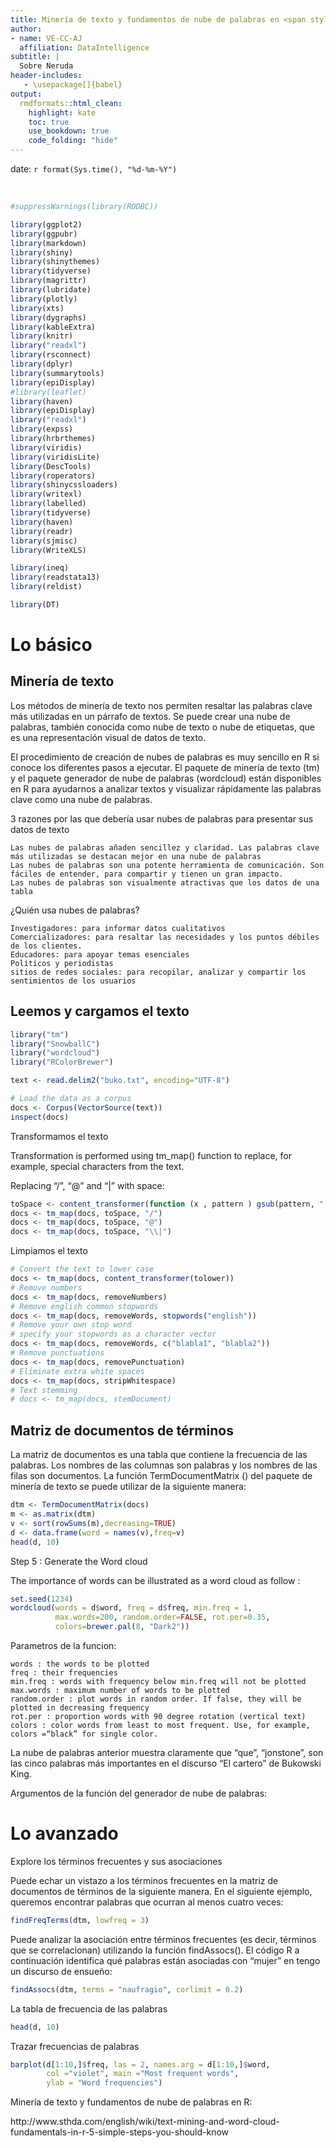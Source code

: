 ```yaml
---
title: Minería de texto y fundamentos de nube de palabras en <span style="color:green"> R </span>
author:
- name: VE-CC-AJ
  affiliation: DataIntelligence
subtitle: | 
  Sobre Neruda
header-includes:
   - \usepackage[]{babel}
output:
  rmdformats::html_clean:
    highlight: kate
    toc: true
    use_bookdown: true
    code_folding: "hide"    
---
```


date: `r format(Sys.time(), "%d-%m-%Y")`
<style type="text/css">
.main-container {
  max-width: 1600px;
  margin-left: 100px;
  margin-right: auto;
}
</style>
 

</br>


```r

#suppressWarnings(library(RODBC))

library(ggplot2)
library(ggpubr)
library(markdown)
library(shiny)
library(shinythemes)
library(tidyverse)
library(magrittr)
library(lubridate)
library(plotly)
library(xts)
library(dygraphs)
library(kableExtra)
library(knitr)
library("readxl")
library(rsconnect)
library(dplyr)
library(summarytools)
library(epiDisplay)
#library(leaflet)
library(haven)
library(epiDisplay)
library("readxl")
library(expss)
library(hrbrthemes)
library(viridis)
library(viridisLite)
library(DescTools)
library(roperators)
library(shinycssloaders)
library(writexl)
library(labelled)
library(tidyverse)
library(haven)
library(readr)
library(sjmisc)
library(WriteXLS)

library(ineq)
library(readstata13)
library(reldist)

library(DT)
```

# Lo básico

## Minería de texto

Los métodos de minería de texto nos permiten resaltar las palabras clave más utilizadas en un párrafo de textos. Se puede crear una nube de palabras, también conocida como nube de texto o nube de etiquetas, que es una representación visual de datos de texto.

El procedimiento de creación de nubes de palabras es muy sencillo en R si conoce los diferentes pasos a ejecutar. El paquete de minería de texto (tm) y el paquete generador de nube de palabras (wordcloud) están disponibles en R para ayudarnos a analizar textos y visualizar rápidamente las palabras clave como una nube de palabras.

3 razones por las que debería usar nubes de palabras para presentar sus datos de texto

    Las nubes de palabras añaden sencillez y claridad. Las palabras clave más utilizadas se destacan mejor en una nube de palabras
    Las nubes de palabras son una potente herramienta de comunicación. Son fáciles de entender, para compartir y tienen un gran impacto.
    Las nubes de palabras son visualmente atractivas que los datos de una tabla

¿Quién usa nubes de palabras?

    Investigadores: para informar datos cualitativos
    Comercializadores: para resaltar las necesidades y los puntos débiles de los clientes.
    Educadores: para apoyar temas esenciales
    Políticos y periodistas
    sitios de redes sociales: para recopilar, analizar y compartir los sentimientos de los usuarios



## Leemos y cargamos el texto

```r

library("tm")
library("SnowballC")
library("wordcloud")
library("RColorBrewer")

text <- read.delim2("buko.txt", encoding="UTF-8")

# Load the data as a corpus
docs <- Corpus(VectorSource(text))
inspect(docs)
```


Transformamos el texto

Transformation is performed using tm_map() function to replace, for example, special characters from the text.

Replacing “/”, “@” and “|” with space:

```r
toSpace <- content_transformer(function (x , pattern ) gsub(pattern, " ", x))
docs <- tm_map(docs, toSpace, "/")
docs <- tm_map(docs, toSpace, "@")
docs <- tm_map(docs, toSpace, "\\|")
```


Limpiamos el texto


```r
# Convert the text to lower case
docs <- tm_map(docs, content_transformer(tolower))
# Remove numbers
docs <- tm_map(docs, removeNumbers)
# Remove english common stopwords
docs <- tm_map(docs, removeWords, stopwords("english"))
# Remove your own stop word
# specify your stopwords as a character vector
docs <- tm_map(docs, removeWords, c("blabla1", "blabla2")) 
# Remove punctuations
docs <- tm_map(docs, removePunctuation)
# Eliminate extra white spaces
docs <- tm_map(docs, stripWhitespace)
# Text stemming
# docs <- tm_map(docs, stemDocument)
```



## Matriz de documentos de términos

La matriz de documentos es una tabla que contiene la frecuencia de las palabras. Los nombres de las columnas son palabras y los nombres de las filas son documentos. La función TermDocumentMatrix () del paquete de minería de texto se puede utilizar de la siguiente manera:

```r
dtm <- TermDocumentMatrix(docs)
m <- as.matrix(dtm)
v <- sort(rowSums(m),decreasing=TRUE)
d <- data.frame(word = names(v),freq=v)
head(d, 10)
```


Step 5 : Generate the Word cloud

The importance of words can be illustrated as a word cloud as follow :

```r
set.seed(1234)
wordcloud(words = d$word, freq = d$freq, min.freq = 1,
          max.words=200, random.order=FALSE, rot.per=0.35, 
          colors=brewer.pal(8, "Dark2"))
```

Parametros de la funcion:



    words : the words to be plotted
    freq : their frequencies
    min.freq : words with frequency below min.freq will not be plotted
    max.words : maximum number of words to be plotted
    random.order : plot words in random order. If false, they will be plotted in decreasing frequency
    rot.per : proportion words with 90 degree rotation (vertical text)
    colors : color words from least to most frequent. Use, for example, colors =“black” for single color.




La nube de palabras anterior muestra claramente que "que", "jonstone", son las cinco palabras más importantes en el discurso "El cartero" de Bukowski King.

Argumentos de la función del generador de nube de palabras:


# Lo avanzado

Explore los términos frecuentes y sus asociaciones

Puede echar un vistazo a los términos frecuentes en la matriz de documentos de términos de la siguiente manera. En el siguiente ejemplo, queremos encontrar palabras que ocurran al menos cuatro veces:

```r
findFreqTerms(dtm, lowfreq = 3)
```

Puede analizar la asociación entre términos frecuentes (es decir, términos que se correlacionan) utilizando la función findAssocs(). El código R a continuación identifica qué palabras están asociadas con "mujer" en tengo un discurso de ensueño:


```r
findAssocs(dtm, terms = "naufragio", corlimit = 0.2)
```


La tabla de frecuencia de las palabras

```r
head(d, 10)
```

Trazar frecuencias de palabras

```r
barplot(d[1:10,]$freq, las = 2, names.arg = d[1:10,]$word,
        col ="violet", main ="Most frequent words",
        ylab = "Word frequencies")
```



Minería de texto y fundamentos de nube de palabras en R:

http://www.sthda.com/english/wiki/text-mining-and-word-cloud-fundamentals-in-r-5-simple-steps-you-should-know


















